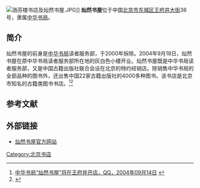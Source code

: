 [[File:涵芬楼书店及灿然书屋.JPG|thumb]]]]
'''灿然书屋'''位于中国[[北京市|北京市]][[东城区_(北京市)|东城区]][[王府井大街|王府井大街]]36号，隶属[[中华书局|中华书局]]。

==简介==
灿然书屋的前身是[[中华书局|中华书局]]读者服务部，于2000年拆除。2004年9月18日，灿然书屋在原中华书局读者服务部所在地的灰白色小楼开业。灿然书屋既是中华书局读者服务部，又是中国古籍出版社联合会设在北京的特约经销店。除销售中华书局的全部品种的图书外，还出售中国22家古籍出版社的4000多种图书。该书店是北京市知名的古籍类图书书店。<ref>[http://book.qq.com/a/20040914/000015.htm 中华书局“灿然书屋”将在王府井开店，QQ，2004年09月14日] {{webarchive|url=https://web.archive.org/web/20061027100610/http://book.qq.com/a/20040914/000015.htm |date=2006年10月27日 }}</ref><ref name=xhw>{{Cite web |url=http://news.xinhuanet.com/book/2005-01/20/content_2486442.htm |title=最新北京书店地图 05修订版，新华网，2005年01月20日 |access-date=2013年4月24日 |archive-date=2012年4月30日 |archive-url=https://web.archive.org/web/20120430052320/http://news.xinhuanet.com/book/2005-01/20/content_2486442.htm |dead-url=no }}</ref>

==参考文献==
{{reflist}}

==外部链接==
*[http://www.crbook.cn/ 灿然书屋官方网站] {{Wayback|url=http://www.crbook.cn/ |date=20210127010100 }}

[[Category:北京书店|Category:北京书店]]